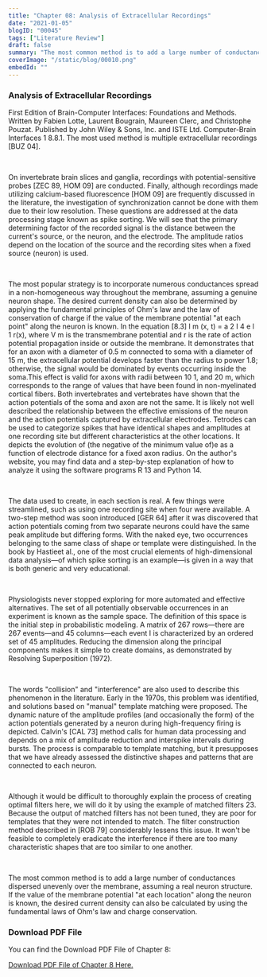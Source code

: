 ```yaml
---
title: "Chapter 08: Analysis of Extracellular Recordings"
date: "2021-01-05"
blogID: "00045"
tags: ["Literature Review"]
draft: false
summary: "The most common method is to add a large number of conductances dispersed unevenly over the membrane, assuming a real neuron structure. If the value of the membrane potential 'at each location' along the neuron is known, the desired current density can also be calculated by using the fundamental laws of Ohm's law and charge conservation."
coverImage: "/static/blog/00010.png"
embedId: ""
---
```


### Analysis of Extracellular Recordings

First Edition of Brain-Computer Interfaces: Foundations and Methods. Written by Fabien Lotte, Laurent Bougrain, Maureen Clerc, and Christophe Pouzat. Published by John Wiley & Sons, Inc. and ISTE Ltd. Computer-Brain Interfaces 1 8.8.1. The most used method is multiple extracellular recordings [BUZ 04].

<br />

On invertebrate brain slices and ganglia, recordings with potential-sensitive probes [ZEC 89, HOM 09] are conducted. Finally, although recordings made utilizing calcium-based fluorescence [HOM 09] are frequently discussed in the literature, the investigation of synchronization cannot be done with them due to their low resolution. These questions are addressed at the data processing stage known as spike sorting. We will see that the primary determining factor of the recorded signal is the distance between the current's source, or the neuron, and the electrode. The amplitude ratios depend on the location of the source and the recording sites when a fixed source (neuron) is used.

<br />

The most popular strategy is to incorporate numerous conductances spread in a non-homogeneous way throughout the membrane, assuming a genuine neuron shape. The desired current density can also be determined by applying the fundamental principles of Ohm's law and the law of conservation of charge if the value of the membrane potential "at each point" along the neuron is known. In the equation [8.3] I m (x, t) = a 2 I 4 e l 1 r(x), where V m is the transmembrane potential and r is the rate of action potential propagation inside or outside the membrane. It demonstrates that for an axon with a diameter of 0.5 m connected to soma with a diameter of 15 m, the extracellular potential develops faster than the radius to power 1.8; otherwise, the signal would be dominated by events occurring inside the soma.This effect is valid for axons with radii between 10 1, and 20 m, which corresponds to the range of values that have been found in non-myelinated cortical fibers. Both invertebrates and vertebrates have shown that the action potentials of the soma and axon are not the same. It is likely not well described the relationship between the effective emissions of the neuron and the action potentials captured by extracellular electrodes. Tetrodes can be used to categorize spikes that have identical shapes and amplitudes at one recording site but different characteristics at the other locations. It depicts the evolution of (the negative of the minimum value of)e as a function of electrode distance for a fixed axon radius. On the author's website, you may find data and a step-by-step explanation of how to analyze it using the software programs R 13 and Python 14.

<br />

The data used to create, in each section is real. A few things were streamlined, such as using one recording site when four were available. A two-step method was soon introduced [GER 64] after it was discovered that action potentials coming from two separate neurons could have the same peak amplitude but differing forms. With the naked eye, two occurrences belonging to the same class of shape or template were distinguished. In the book by Hastieet al., one of the most crucial elements of high-dimensional data analysis—of which spike sorting is an example—is given in a way that is both generic and very educational.

<br />

Physiologists never stopped exploring for more automated and effective alternatives. The set of all potentially observable occurrences in an experiment is known as the sample space. The definition of this space is the initial step in probabilistic modeling. A matrix of 267 rows—there are 267 events—and 45 columns—each event I is characterized by an ordered set of 45 amplitudes. Reducing the dimension along the principal components makes it simple to create domains, as demonstrated by Resolving Superposition (1972).

<br />

The words "collision" and "interference" are also used to describe this phenomenon in the literature. Early in the 1970s, this problem was identified, and solutions based on "manual" template matching were proposed. The dynamic nature of the amplitude profiles (and occasionally the form) of the action potentials generated by a neuron during high-frequency firing is depicted. Calvin's [CAL 73] method calls for human data processing and depends on a mix of amplitude reduction and interspike intervals during bursts. The process is comparable to template matching, but it presupposes that we have already assessed the distinctive shapes and patterns that are connected to each neuron.

<br />

Although it would be difficult to thoroughly explain the process of creating optimal filters here, we will do it by using the example of matched filters 23. Because the output of matched filters has not been tuned, they are poor for templates that they were not intended to match. The filter construction method described in [ROB 79] considerably lessens this issue. It won't be feasible to completely eradicate the interference if there are too many characteristic shapes that are too similar to one another.

<br />

The most common method is to add a large number of conductances dispersed unevenly over the membrane, assuming a real neuron structure. If the value of the membrane potential "at each location" along the neuron is known, the desired current density can also be calculated by using the fundamental laws of Ohm's law and charge conservation.

### Download PDF File

You can find the Download PDF File of Chapter 8:

<a href="/static/blog/00045_1.pdf" download>
  Download PDF File of Chapter 8 Here.
</a>
